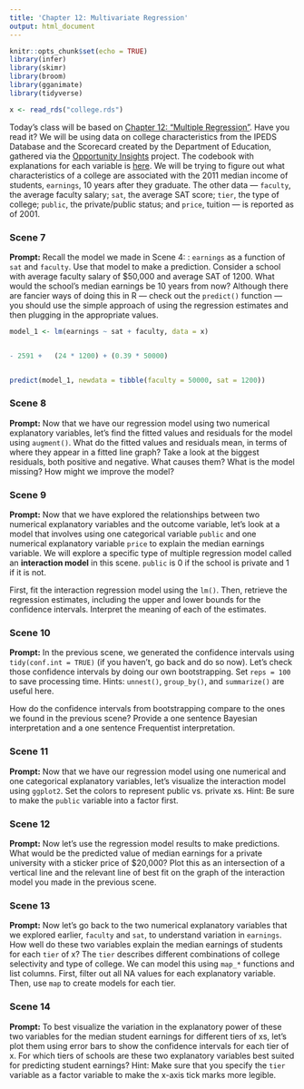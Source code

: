```yaml
---
title: 'Chapter 12: Multivariate Regression'
output: html_document
---
```


```r
knitr::opts_chunk$set(echo = TRUE)
library(infer)
library(skimr)
library(broom)
library(gganimate)
library(tidyverse)

x <- read_rds("college.rds")
```

Today's class will be based on [Chapter 12: "Multiple Regression"](https://davidkane9.github.io/PPBDS/12-multiple-regression.html). Have you read it? We will be using data on college characteristics from the IPEDS Database and the Scorecard created by the Department of Education, gathered via the [Opportunity Insights](https://opportunityinsights.org/) project.  The codebook with explanations for each variable is [here](https://opportunityinsights.org/wp-content/uploads/2018/04/Codebook-MRC-Table-10.pdf). We will be trying to figure out what characteristics of a college are associated with the 2011 median income of students, `earnings`, 10 years after they graduate. The other data --- `faculty`, the average faculty salary; `sat`, the average SAT score; `tier`, the type of college; `public`, the private/public status; and `price`, tuition --- is reported as of 2001.



### Scene 7

**Prompt:** Recall the model we made in Scene 4: : `earnings` as a function of `sat` and `faculty`. Use that model to make a prediction. Consider a school with average faculty salary of $50,000 and average SAT of 1200. What would the school's median earnings be 10 years from now? Although there are fancier ways of doing this in R --- check out the `predict()` function --- you should use the simple approach of using the regression estimates and then plugging in the appropriate values.

```r

model_1 <- lm(earnings ~ sat + faculty, data = x)


- 2591 +   (24 * 1200) + (0.39 * 50000)   


predict(model_1, newdata = tibble(faculty = 50000, sat = 1200))

```


### Scene 8

**Prompt:** Now that we have our regression model using two numerical explanatory variables, let's find the fitted values and residuals for the model using `augment()`. What do the fitted values and residuals mean, in terms of where they appear in a fitted line graph? Take a look at the biggest residuals, both positive and negative. What causes them? What is the model missing? How might we improve the model?


### Scene 9

**Prompt:** Now that we have explored the relationships between two numerical explanatory variables and the outcome variable, let's look at a model that involves using one categorical variable `public` and one numerical explanatory variable `price` to explain the median earnings variable. We will explore a specific type of multiple regression model called an **interaction model** in this scene. `public` is 0 if the school is private and 1 if it is not.

First, fit the interaction regression model using the `lm()`. Then, retrieve the regression estimates, including the upper and lower bounds for the confidence intervals. Interpret the meaning of each of the estimates.


### Scene 10

**Prompt:** In the previous scene, we generated the confidence intervals using `tidy(conf.int = TRUE)` (if you haven't, go back and do so now). Let's check those confidence intervals by doing our own bootstrapping. Set `reps = 100` to save processing time. Hints: `unnest()`, `group_by()`, and `summarize()` are useful here.

How do the confidence intervals from bootstrapping compare to the ones we found in the previous scene? Provide a one sentence Bayesian interpretation and a one sentence Frequentist interpretation.


### Scene 11

**Prompt:** Now that we have our regression model using one numerical and one categorical explanatory variables, let's visualize the interaction model using `ggplot2`. Set the colors to represent public vs. private xs. Hint: Be sure to make the `public` variable into a factor first. 


### Scene 12

**Prompt:** Now let's use the regression model results to make predictions. What would be the predicted value of median earnings for a private university with a sticker price of $20,000? Plot this as an intersection of a vertical line and the relevant line of best fit on the graph of the interaction model you made in the previous scene.




### Scene 13

**Prompt:** Now let's go back to the two numerical explanatory variables that we explored earlier, `faculty` and `sat`, to understand variation in `earnings`. How well do these two variables explain the median earnings of students for each `tier` of x? The `tier` describes different combinations of college selectivity and type of college. We can model this using `map_*` functions and list columns. First, filter out all NA values for each explanatory variable. Then, use `map` to create models for each tier. 



### Scene 14

**Prompt:** To best visualize the variation in the explanatory power of these two variables for the median student earnings for different tiers of xs, let's plot them using error bars to show the confidence intervals for each tier of x. For which tiers of schools are these two explanatory variables best suited for predicting student earnings? Hint: Make sure that you specify the `tier` variable as a factor variable to make the x-axis tick marks more legible. 




